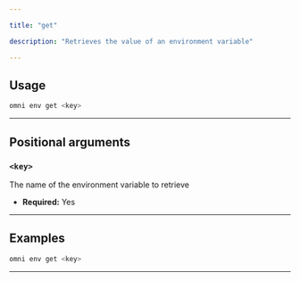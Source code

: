 ```yaml
---

title: "get"

description: "Retrieves the value of an environment variable"

---
```




## Usage

```bash
omni env get <key>
```

---

## Positional arguments

### `<key>`

The name of the environment variable to retrieve



- **Required:** Yes

---

## Examples

```bash
omni env get <key>
```

---